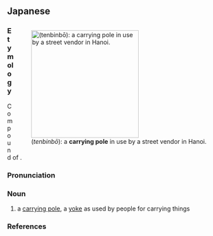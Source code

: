 ==Japanese==
<div style="float:right;">
{{wikipedia|lang=ja}}
{{wikipedia|Carrying pole}}
[[File:Hanoi street vendor.jpg|thumb|250px|{{lang|ja|天秤棒}} (''tenbinbō''): a '''carrying pole''' in use by a street vendor in Hanoi.]]
</div>
{{ja-kanjitab|てん|びん|ぼう|yomi=on}}

===Etymology===
Compound of {{compound|lang=ja|sort=てんびんぼう|天秤|tr1=tenbin|t1=a pair of scales, a balance|棒|tr2=bō|t2=a pole, a staff}}.

===Pronunciation===
{{ja-pron|yomi=on|てんびんぼう|acc=0|acc_ref=DJR|acc2=3|acc2_ref=DJR}}

===Noun===
{{ja-noun|てんびんぼう}}

# a [[carrying pole]], a [[yoke]] as used by people for carrying things

===References===
<references/>